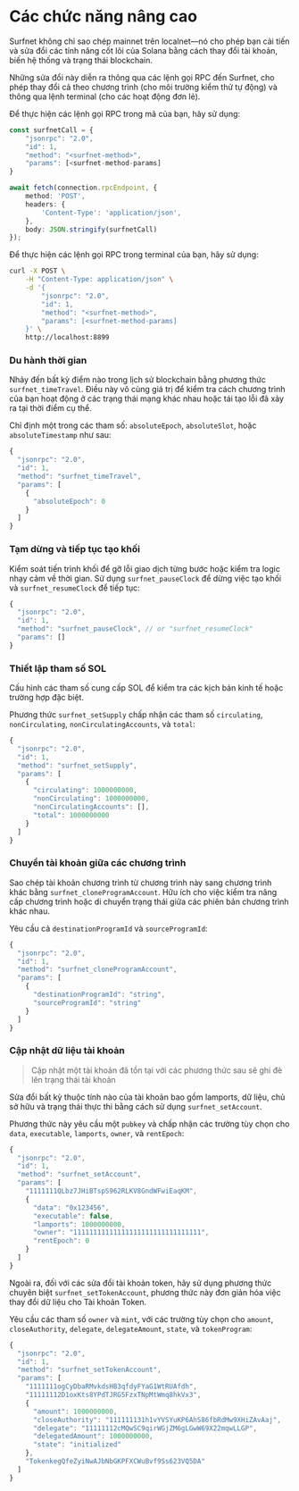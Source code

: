 
# Các chức năng nâng cao

Surfnet không chỉ sao chép mainnet trên localnet—nó cho phép bạn cải tiến và sửa đổi các tính năng cốt lõi của Solana bằng cách thay đổi tài khoản, biến hệ thống và trạng thái blockchain.

Những sửa đổi này diễn ra thông qua các lệnh gọi RPC đến Surfnet, cho phép thay đổi cả theo chương trình (cho môi trường kiểm thử tự động) và thông qua lệnh terminal (cho các hoạt động đơn lẻ).

Để thực hiện các lệnh gọi RPC trong mã của bạn, hãy sử dụng:

```ts
const surfnetCall = {
    "jsonrpc": "2.0",
    "id": 1,
    "method": "<surfnet-method>",
    "params": [<surfnet-method-params]
}

await fetch(connection.rpcEndpoint, {
    method: 'POST',
    headers: {
        'Content-Type': 'application/json',
    },
    body: JSON.stringify(surfnetCall)
});
```

Để thực hiện các lệnh gọi RPC trong terminal của bạn, hãy sử dụng:

```bash
curl -X POST \
    -H "Content-Type: application/json" \
    -d '{
        "jsonrpc": "2.0",
        "id": 1,
        "method": "<surfnet-method>",
        "params": [<surfnet-method-params]
    }' \
    http://localhost:8899
```

<ArticleSection name="Tùy chỉnh biến hệ thống" id="customize-system-variables" level="h2" />

### Du hành thời gian

Nhảy đến bất kỳ điểm nào trong lịch sử blockchain bằng phương thức `surfnet_timeTravel`. Điều này vô cùng giá trị để kiểm tra cách chương trình của bạn hoạt động ở các trạng thái mạng khác nhau hoặc tái tạo lỗi đã xảy ra tại thời điểm cụ thể.

Chỉ định một trong các tham số: `absoluteEpoch`, `absoluteSlot`, hoặc `absoluteTimestamp` như sau:

```ts
{
  "jsonrpc": "2.0",
  "id": 1,
  "method": "surfnet_timeTravel",
  "params": [
    {
      "absoluteEpoch": 0
    }
  ]
}
```

### Tạm dừng và tiếp tục tạo khối

Kiểm soát tiến trình khối để gỡ lỗi giao dịch từng bước hoặc kiểm tra logic nhạy cảm về thời gian. Sử dụng `surfnet_pauseClock` để dừng việc tạo khối và `surfnet_resumeClock` để tiếp tục:

```ts
{
  "jsonrpc": "2.0",
  "id": 1,
  "method": "surfnet_pauseClock", // or "surfnet_resumeClock"
  "params": []
}
```

<ArticleSection name="Sửa đổi dữ liệu tài khoản" id="modify-account-data" level="h2" />

### Thiết lập tham số SOL

Cấu hình các tham số cung cấp SOL để kiểm tra các kịch bản kinh tế hoặc trường hợp đặc biệt.

Phương thức `surfnet_setSupply` chấp nhận các tham số `circulating`, `nonCirculating`, `nonCirculatingAccounts`, và `total`:

```ts
{
  "jsonrpc": "2.0",
  "id": 1,
  "method": "surfnet_setSupply",
  "params": [
    {
      "circulating": 1000000000,
      "nonCirculating": 1000000000,
      "nonCirculatingAccounts": [],
      "total": 1000000000
    }
  ]
}
```

### Chuyển tài khoản giữa các chương trình

Sao chép tài khoản chương trình từ chương trình này sang chương trình khác bằng `surfnet_cloneProgramAccount`. Hữu ích cho việc kiểm tra nâng cấp chương trình hoặc di chuyển trạng thái giữa các phiên bản chương trình khác nhau.

Yêu cầu cả `destinationProgramId` và `sourceProgramId`:

```ts
{
  "jsonrpc": "2.0",
  "id": 1,
  "method": "surfnet_cloneProgramAccount",
  "params": [
    {
      "destinationProgramId": "string",
      "sourceProgramId": "string"
    }
  ]
}
```

### Cập nhật dữ liệu tài khoản

> Cập nhật một tài khoản đã tồn tại với các phương thức sau sẽ ghi đè lên trạng thái tài khoản

Sửa đổi bất kỳ thuộc tính nào của tài khoản bao gồm lamports, dữ liệu, chủ sở hữu và trạng thái thực thi bằng cách sử dụng `surfnet_setAccount`. 

Phương thức này yêu cầu một `pubkey` và chấp nhận các trường tùy chọn cho `data`, `executable`, `lamports`, `owner`, và `rentEpoch`:

```ts
{
  "jsonrpc": "2.0",
  "id": 1,
  "method": "surfnet_setAccount",
  "params": [
    "1111111QLbz7JHiBTspS962RLKV8GndWFwiEaqKM",
    {
      "data": "0x123456",
      "executable": false,
      "lamports": 1000000000,
      "owner": "11111111111111111111111111111111",
      "rentEpoch": 0
    }
  ]
}
```

Ngoài ra, đối với các sửa đổi tài khoản token, hãy sử dụng phương thức chuyên biệt `surfnet_setTokenAccount`, phương thức này đơn giản hóa việc thay đổi dữ liệu cho Tài khoản Token.

Yêu cầu các tham số `owner` và `mint`, với các trường tùy chọn cho `amount`, `closeAuthority`, `delegate`, `delegateAmount`, `state`, và `tokenProgram`:

```ts
{
  "jsonrpc": "2.0",
  "id": 1,
  "method": "surfnet_setTokenAccount",
  "params": [
    "1111111ogCyDbaRMvkdsHB3qfdyFYaG1WtRUAfdh",
    "11111112D1oxKts8YPdTJRG5FzxTNpMtWmq8hkVx3",
    {
      "amount": 1000000000,
      "closeAuthority": "111111131h1vYVSYuKP6AhS86fbRdMw9XHiZAvAaj",
      "delegate": "11111112cMQwSC9qirWGjZM6gLGwW69X22mqwLLGP",
      "delegatedAmount": 1000000000,
      "state": "initialized"
    },
    "TokenkegQfeZyiNwAJbNbGKPFXCWuBvf9Ss623VQ5DA"
  ]
}
```